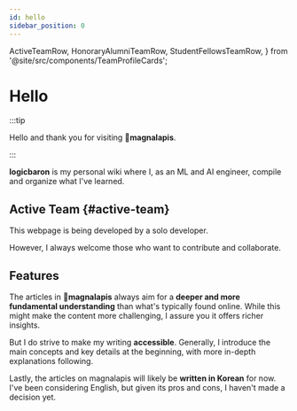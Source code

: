 ```yaml
---
id: hello
sidebar_position: 0
---
```

  ActiveTeamRow,
  HonoraryAlumniTeamRow,
  StudentFellowsTeamRow,
} from '@site/src/components/TeamProfileCards';

# Hello

:::tip

Hello and thank you for visiting **🗿magnalapis**.

:::

 **logicbaron** is my personal wiki where I, as an ML and AI engineer, compile and organize what I've learned.


## Active Team {#active-team}

This webpage is being developed by a solo developer.

However, I always welcome those who want to contribute and collaborate.

<ActiveTeamRow />


## Features

The articles in **🗿magnalapis** always aim for a **deeper and more fundamental understanding** than what's typically found online. While this might make the content more challenging, I assure you it offers richer insights.

But I do strive to make my writing **accessible**. Generally, I introduce the main concepts and key details at the beginning, with more in-depth explanations following.

Lastly, the articles on magnalapis will likely be **written in Korean** for now. I've been considering English, but given its pros and cons, I haven't made a decision yet.

